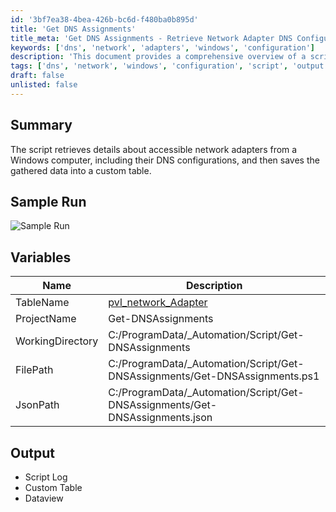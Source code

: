 ```yaml
---
id: '3bf7ea38-4bea-426b-bc6d-f480ba0b895d'
title: 'Get DNS Assignments'
title_meta: 'Get DNS Assignments - Retrieve Network Adapter DNS Configurations'
keywords: ['dns', 'network', 'adapters', 'windows', 'configuration']
description: 'This document provides a comprehensive overview of a script that retrieves details about accessible network adapters on a Windows computer, including their DNS configurations. It outlines the variables used in the script, the expected output, and includes a sample run for better understanding.'
tags: ['dns', 'network', 'windows', 'configuration', 'script', 'output']
draft: false
unlisted: false
---
```

## Summary

The script retrieves details about accessible network adapters from a Windows computer, including their DNS configurations, and then saves the gathered data into a custom table.

## Sample Run

![Sample Run](../../../static/img/Get---DNS-Assignments/image_1.png)

## Variables

| Name            | Description                                                                                     |
|-----------------|-------------------------------------------------------------------------------------------------|
| TableName       | [pvl_network_Adapter](https://proval.itglue.com/5078775/docs/14378279)                       |
| ProjectName     | Get-DNSAssignments                                                                              |
| WorkingDirectory | C:/ProgramData/_Automation/Script/Get-DNSAssignments                                          |
| FilePath        | C:/ProgramData/_Automation/Script/Get-DNSAssignments/Get-DNSAssignments.ps1                   |
| JsonPath        | C:/ProgramData/_Automation/Script/Get-DNSAssignments/Get-DNSAssignments.json                   |

## Output

- Script Log
- Custom Table
- Dataview












